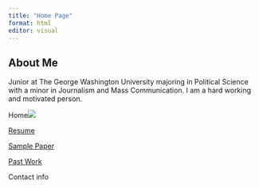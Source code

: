 ```yaml
---
title: "Home Page"
format: html
editor: visual
---
```


## About Me

Junior at The George Washington University majoring in Political Science with a minor in Journalism and Mass Communication. I am a hard working and motivated person.

Home![](Screenshot%202023-01-03%20at%2012.14.50%20PM.png)

[Resume](https://github.com/lsaiz07/mywebsite_saiz/blob/main/Untitled%20document%20(1).pdf)

[Sample Paper](https://lsaiz07.github.io/mywebsite_saiz/sample_paper.html)

[Past Work](https://lsaiz07.github.io/mywebsite_saiz/past_work.html)

Contact info
